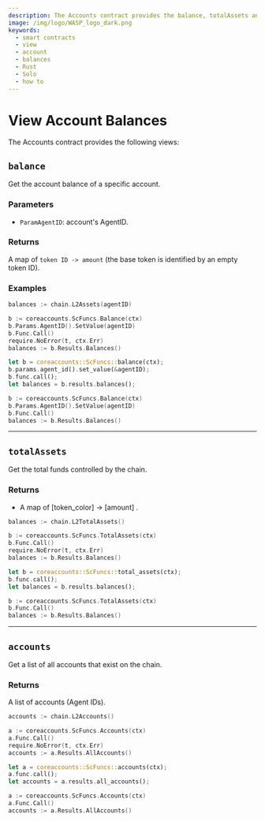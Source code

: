 ```yaml
---
description: The Accounts contract provides the balance, totalAssets and accounts views.
image: /img/logo/WASP_logo_dark.png
keywords:
  - smart contracts
  - view
  - account
  - balances
  - Rust
  - Solo
  - how to
---
```


# View Account Balances

<AboutAccounts/>

The Accounts contract provides the following views:

## `balance`

Get the account balance of a specific account.

### Parameters

- `ParamAgentID`: account's AgentID.

### Returns

A map of `token ID -> amount` (the base token is identified by an empty token ID).

### Examples

<Tabs groupId="language" queryString>
<TabItem value="solo" label="Solo">

```go
balances := chain.L2Assets(agentID)
```

</TabItem>
<TabItem value="soloctx" label="Solo (Schema)">

```go
b := coreaccounts.ScFuncs.Balance(ctx)
b.Params.AgentID().SetValue(agentID)
b.Func.Call()
require.NoError(t, ctx.Err)
balances := b.Results.Balances()
```

</TabItem>
<TabItem value="rust" label="Rust">

```rust
let b = coreaccounts::ScFuncs::balance(ctx);
b.params.agent_id().set_value(&agentID);
b.func.call();
let balances = b.results.balances();
```

</TabItem>
<TabItem value="go" label="Go">

```go
b := coreaccounts.ScFuncs.Balance(ctx)
b.Params.AgentID().SetValue(agentID)
b.Func.Call()
balances := b.Results.Balances()
```

</TabItem>
</Tabs>

---

## `totalAssets`

Get the total funds controlled by the chain.

### Returns

- A map of [token_color] -> [amount] .

<Tabs groupId="language" queryString>
<TabItem value="solo" label="Solo">

```go
balances := chain.L2TotalAssets()
```

</TabItem>
<TabItem value="soloctx" label="Solo (Schema)">

```go
b := coreaccounts.ScFuncs.TotalAssets(ctx)
b.Func.Call()
require.NoError(t, ctx.Err)
balances := b.Results.Balances()
```

</TabItem>
<TabItem value="rust" label="Rust">

```rust
let b = coreaccounts::ScFuncs::total_assets(ctx);
b.func.call();
let balances = b.results.balances();
```

</TabItem>
<TabItem value="go" label="Go">

```go
b := coreaccounts.ScFuncs.TotalAssets(ctx)
b.Func.Call()
balances := b.Results.Balances()
```

</TabItem>
</Tabs>

---

## `accounts`

Get a list of all accounts that exist on the chain.

### Returns

A list of accounts (Agent IDs).

<Tabs groupId="language" queryString>
<TabItem value="solo" label="Solo">

```go
accounts := chain.L2Accounts()
```

</TabItem>
<TabItem value="soloctx" label="Solo (Schema)">

```go
a := coreaccounts.ScFuncs.Accounts(ctx)
a.Func.Call()
require.NoError(t, ctx.Err)
accounts := a.Results.AllAccounts()
```

</TabItem>
<TabItem value="rust" label="Rust">

```rust
let a = coreaccounts::ScFuncs::accounts(ctx);
a.func.call();
let accounts = a.results.all_accounts();
```

</TabItem>
<TabItem value="go" label="Go">

```go
a := coreaccounts.ScFuncs.Accounts(ctx)
a.Func.Call()
accounts := a.Results.AllAccounts()
```

</TabItem>
</Tabs>
